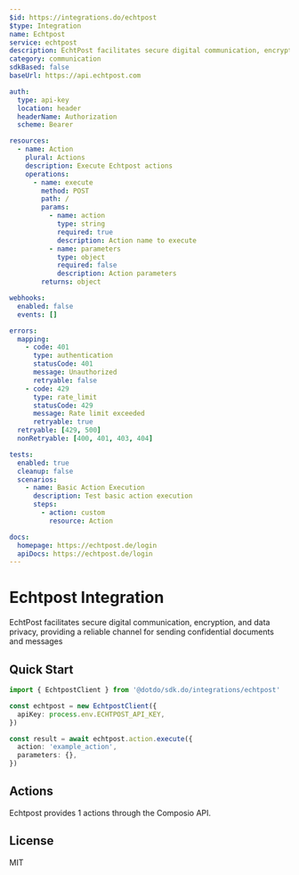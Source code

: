 ```yaml
---
$id: https://integrations.do/echtpost
$type: Integration
name: Echtpost
service: echtpost
description: EchtPost facilitates secure digital communication, encryption, and data privacy, providing a reliable channel for sending confidential documents and messages
category: communication
sdkBased: false
baseUrl: https://api.echtpost.com

auth:
  type: api-key
  location: header
  headerName: Authorization
  scheme: Bearer

resources:
  - name: Action
    plural: Actions
    description: Execute Echtpost actions
    operations:
      - name: execute
        method: POST
        path: /
        params:
          - name: action
            type: string
            required: true
            description: Action name to execute
          - name: parameters
            type: object
            required: false
            description: Action parameters
        returns: object

webhooks:
  enabled: false
  events: []

errors:
  mapping:
    - code: 401
      type: authentication
      statusCode: 401
      message: Unauthorized
      retryable: false
    - code: 429
      type: rate_limit
      statusCode: 429
      message: Rate limit exceeded
      retryable: true
  retryable: [429, 500]
  nonRetryable: [400, 401, 403, 404]

tests:
  enabled: true
  cleanup: false
  scenarios:
    - name: Basic Action Execution
      description: Test basic action execution
      steps:
        - action: custom
          resource: Action

docs:
  homepage: https://echtpost.de/login
  apiDocs: https://echtpost.de/login
---
```


# Echtpost Integration

EchtPost facilitates secure digital communication, encryption, and data privacy, providing a reliable channel for sending confidential documents and messages

## Quick Start

```typescript
import { EchtpostClient } from '@dotdo/sdk.do/integrations/echtpost'

const echtpost = new EchtpostClient({
  apiKey: process.env.ECHTPOST_API_KEY,
})

const result = await echtpost.action.execute({
  action: 'example_action',
  parameters: {},
})
```

## Actions

Echtpost provides 1 actions through the Composio API.

## License

MIT
